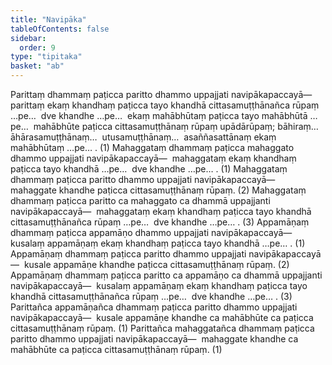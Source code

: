 ```yaml
---
title: "Navipāka"
tableOfContents: false
sidebar:
  order: 9
type: "tipitaka"
basket: "ab"
---
```



<DynamicBreadcrumb />

<Division number="23">

<Paragraph number="1939">
Parittaṃ dhammaṃ paṭicca paritto dhammo uppajjati navipākapaccayā—  parittaṃ ekaṃ khandhaṃ paṭicca tayo khandhā cittasamuṭṭhānañca rūpaṃ …pe…  dve khandhe …pe…  ekaṃ mahābhūtaṃ paṭicca tayo mahābhūtā …pe…  mahābhūte paṭicca cittasamuṭṭhānaṃ rūpaṃ upādārūpaṃ; bāhiraṃ…  āhārasamuṭṭhānaṃ…  utusamuṭṭhānaṃ…  asaññasattānaṃ ekaṃ mahābhūtaṃ …pe… . (1)
</Paragraph>

<Paragraph number="1940">
Mahaggataṃ dhammaṃ paṭicca mahaggato dhammo uppajjati navipākapaccayā—  mahaggataṃ ekaṃ khandhaṃ paṭicca tayo khandhā …pe…  dve khandhe …pe… . (1)
</Paragraph>

<Paragraph number="1941">
Mahaggataṃ dhammaṃ paṭicca paritto dhammo uppajjati navipākapaccayā—  mahaggate khandhe paṭicca cittasamuṭṭhānaṃ rūpaṃ. (2)
</Paragraph>

<Paragraph number="1942">
Mahaggataṃ dhammaṃ paṭicca paritto ca mahaggato ca dhammā uppajjanti navipākapaccayā—  mahaggataṃ ekaṃ khandhaṃ paṭicca tayo khandhā cittasamuṭṭhānañca rūpaṃ …pe…  dve khandhe …pe… . (3)
</Paragraph>

<Paragraph number="1943">
Appamāṇaṃ dhammaṃ paṭicca appamāṇo dhammo uppajjati navipākapaccayā—  kusalaṃ appamāṇaṃ ekaṃ khandhaṃ paṭicca tayo khandhā …pe… . (1)
</Paragraph>

<Paragraph number="1944">
Appamāṇaṃ dhammaṃ paṭicca paritto dhammo uppajjati navipākapaccayā—  kusale appamāṇe khandhe paṭicca cittasamuṭṭhānaṃ rūpaṃ. (2)
</Paragraph>

<Paragraph number="1945">
Appamāṇaṃ dhammaṃ paṭicca paritto ca appamāṇo ca dhammā uppajjanti navipākapaccayā—  kusalaṃ appamāṇaṃ ekaṃ khandhaṃ paṭicca tayo khandhā cittasamuṭṭhānañca rūpaṃ …pe…  dve khandhe …pe… . (3)
</Paragraph>

<Paragraph number="1946">
Parittañca appamāṇañca dhammaṃ paṭicca paritto dhammo uppajjati navipākapaccayā—  kusale appamāṇe khandhe ca mahābhūte ca paṭicca cittasamuṭṭhānaṃ rūpaṃ. (1)
</Paragraph>

<Paragraph number="1947">
Parittañca mahaggatañca dhammaṃ paṭicca paritto dhammo uppajjati navipākapaccayā—  mahaggate khandhe ca mahābhūte ca paṭicca cittasamuṭṭhānaṃ rūpaṃ. (1)
</Paragraph>
</Division>